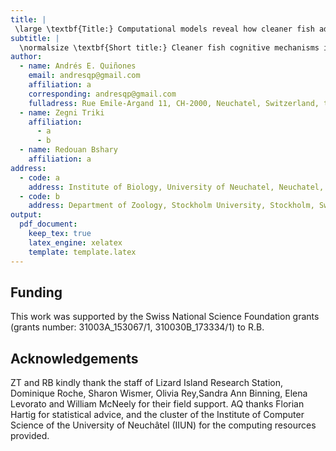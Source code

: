 ```yaml
---
title: | 
 \large \textbf{Title:} Computational models reveal how cleaner fish adjust decisions in a biological market
subtitle: |
  \normalsize \textbf{Short title:} Cleaner fish cognitive mechanisms in a biological market
author: 
  - name: Andrés E. Quiñones 
    email: andresqp@gmail.com
    affiliation: a
    corresponding: andresqp@gmail.com 
    fulladress: Rue Emile-Argand 11, CH-2000, Neuchatel, Switzerland, tel. +41325586486
  - name: Zegni Triki
    affiliation: 
      - a
      - b
  - name: Redouan Bshary
    affiliation: a
address:
  - code: a
    address: Institute of Biology, University of Neuchatel, Neuchatel, Switzerland
  - code: b
    address: Department of Zoology, Stockholm University, Stockholm, Sweden
output:    
  pdf_document:
    keep_tex: true
    latex_engine: xelatex
    template: template.latex
---
```



## Funding
This work was supported by the Swiss National Science Foundation grants
(grants number: 31003A_153067/1, 310030B_173334/1) to R.B.

## Acknowledgements
ZT and RB kindly thank the staff of Lizard Island Research Station, 
Dominique Roche, Sharon Wismer, Olivia Rey,Sandra Ann Binning, 
Elena Levorato and William McNeely for their field support. 
AQ thanks Florian Hartig for statistical advice, and the cluster of the 
Institute of Computer Science of the University of Neuchâtel (IIUN) for the
computing resources provided.

